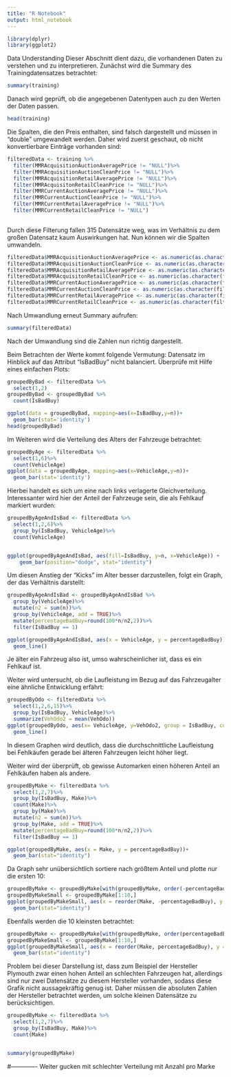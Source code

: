 ```yaml
---
title: "R Notebook"
output: html_notebook
---
```

```r
library(dplyr)
library(ggplot2)
```
Data Understanding
Dieser Abschnitt dient dazu, die vorhandenen Daten zu verstehen und zu interpretieren.
Zunächst wird die Summary des Trainingdatensatzes betrachtet:

```r
summary(training)
```
Danach wird geprüft, ob die angegebenen Datentypen auch zu den Werten der Daten passen.
```r
head(training)
```

Die Spalten, die den Preis enthalten, sind falsch dargestellt und müssen in "double" umgewandelt werden. Daher wird zuerst geschaut, ob nicht konvertierbare Einträge vorhanden sind:
```r

filteredData <- training %>%
  filter(MMRAcquisitionAuctionAveragePrice != "NULL")%>%
  filter(MMRAcquisitionAuctionCleanPrice != "NULL")%>%
  filter(MMRAcquisitionRetailAveragePrice != "NULL")%>%
  filter(MMRAcquisitonRetailCleanPrice != "NULL")%>%
  filter(MMRCurrentAuctionAveragePrice != "NULL")%>%
  filter(MMRCurrentAuctionCleanPrice != "NULL")%>%
  filter(MMRCurrentRetailAveragePrice != "NULL")%>%
  filter(MMRCurrentRetailCleanPrice != "NULL")
  
```
Durch diese Filterung fallen 315 Datensätze weg, was im Verhältnis zu dem großen Datensatz kaum Auswirkungen hat.
Nun können wir die Spalten umwandeln.

```r
filteredData$MMRAcquisitionAuctionAveragePrice <- as.numeric(as.character(filteredData$MMRAcquisitionAuctionAveragePrice))
filteredData$MMRAcquisitionAuctionCleanPrice <- as.numeric(as.character(filteredData$MMRAcquisitionAuctionCleanPrice))
filteredData$MMRAcquisitionRetailAveragePrice <- as.numeric(as.character(filteredData$MMRAcquisitionRetailAveragePrice))
filteredData$MMRAcquisitonRetailCleanPrice <- as.numeric(as.character(filteredData$MMRAcquisitonRetailCleanPrice))
filteredData$MMRCurrentAuctionAveragePrice <- as.numeric(as.character(filteredData$MMRCurrentAuctionAveragePrice))
filteredData$MMRCurrentAuctionCleanPrice <- as.numeric(as.character(filteredData$MMRCurrentAuctionCleanPrice))
filteredData$MMRCurrentRetailAveragePrice <- as.numeric(as.character(filteredData$MMRCurrentRetailAveragePrice))
filteredData$MMRCurrentRetailCleanPrice <- as.numeric(as.character(filteredData$MMRCurrentRetailCleanPrice))


```

Nach Umwandlung erneut Summary aufrufen:

```r
summary(filteredData)
```
Nach der Umwandlung sind die Zahlen nun richtig dargestellt.

Beim Betrachten der Werte kommt folgende Vermutung: 
Datensatz im Hinblick auf das Attribut "IsBadBuy" nicht balanciert. Überprüfe mit Hilfe eines einfachen Plots:
```r
groupedByBad <- filteredData %>%
  select(1,2)
groupedByBad <- groupedByBad %>%
  count(IsBadBuy)

ggplot(data = groupedByBad, mapping=aes(x=IsBadBuy,y=n))+
  geom_bar(stat='identity')
head(groupedByBad)
```

Im Weiteren wird die Verteilung des Alters der Fahrzeuge betrachtet:

```r
groupedByAge <- filteredData %>%
  select(1,6)%>%
  count(VehicleAge)
ggplot(data = groupedByAge, mapping=aes(x=VehicleAge,y=n))+
  geom_bar(stat='identity')
```
Hierbei handelt es sich um eine nach links verlagerte Gleichverteilung. Interessanter wird hier der Anteil der Fahrzeuge sein, die als Fehlkauf markiert wurden:

```r
groupedByAgeAndIsBad <- filteredData %>%
  select(1,2,6)%>%
  group_by(IsBadBuy, VehicleAge)%>%
  count(VehicleAge)


ggplot(groupedByAgeAndIsBad, aes(fill=IsBadBuy, y=n, x=VehicleAge)) + 
    geom_bar(position="dodge", stat="identity")

```
Um diesen Anstieg der "Kicks" im Alter besser darzustellen, folgt ein Graph, der das Verhältnis darstellt:

```r
groupedByAgeAndIsBad <- groupedByAgeAndIsBad %>%
  group_by(VehicleAge)%>%
  mutate(n2 = sum(n))%>%
  group_by(VehicleAge, add = TRUE)%>%
  mutate(percentageBadBuy=round(100*n/n2,2))%>%
  filter(IsBadBuy == 1)

ggplot(groupedByAgeAndIsBad, aes(x = VehicleAge, y = percentageBadBuy))+
  geom_line()

```
Je älter ein Fahrzeug also ist, umso wahrscheinlicher ist, dass es ein Fehlkauf ist.

Weiter wird untersucht, ob die Laufleistung im Bezug auf das Fahrzeugalter eine ähnliche Entwicklung erfährt:

```r
groupedByOdo <- filteredData %>%
  select(1,2,6,15)%>%
  group_by(IsBadBuy, VehicleAge)%>%
  summarize(VehOdo2 = mean(VehOdo))
ggplot(groupedByOdo, aes(x= VehicleAge, y=VehOdo2, group = IsBadBuy, color = IsBadBuy))+
  geom_line()


```
In diesem Graphen wird deutlich, dass die durchschnittliche Laufleistung bei Fehlkäufen gerade bei älteren Fahrzeugen leicht höher liegt.

Weiter wird der überprüft, ob gewisse Automarken einen höheren Anteil an Fehlkäufen haben als andere.

```r
groupedByMake <- filteredData %>%
  select(1,2,7)%>%
  group_by(IsBadBuy, Make)%>%
  count(Make)%>%
  group_by(Make)%>%
  mutate(n2 = sum(n))%>%
  group_by(Make, add = TRUE)%>%
  mutate(percentageBadBuy=round(100*n/n2,2))%>%
  filter(IsBadBuy == 1)

ggplot(groupedByMake, aes(x = Make, y = percentageBadBuy))+
  geom_bar(stat="identity")
```
Da Graph sehr unübersichtlich sortiere nach größtem Anteil und plotte nur die ersten 10:

```r
groupedByMake <- groupedByMake[with(groupedByMake, order(-percentageBadBuy)),]
groupedByMakeSmall <- groupedByMake[1:10,]
ggplot(groupedByMakeSmall, aes(x = reorder(Make, -percentageBadBuy), y = percentageBadBuy))+
  geom_bar(stat="identity")
```
Ebenfalls werden die 10 kleinsten betrachtet:

```r
groupedByMake <- groupedByMake[with(groupedByMake, order(percentageBadBuy)),]
groupedByMakeSmall <- groupedByMake[1:10,]
ggplot(groupedByMakeSmall, aes(x = reorder(Make, percentageBadBuy), y = percentageBadBuy))+
  geom_bar(stat="identity")
```
Problem bei dieser Darstellung ist, dass zum Beispiel der Hersteller Plymouth zwar einen hohen Anteil an schlechten Fahrzeugen hat, allerdings sind nur zwei Datensätze zu diesem Hersteller vorhanden, sodass diese Grafik nicht aussagekräftig genug ist. Daher müssen die absoluten Zahlen der Hersteller betrachtet werden, um solche kleinen Datensätze zu berücksichtigen.


```r
groupedByMake <- filteredData %>%
  select(1,2,7)%>%
  group_by(IsBadBuy, Make)%>%
  count(Make)


summary(groupedByMake)
```
#------------- Weiter gucken mit schlechter Verteilung mit Anzahl pro Marke





